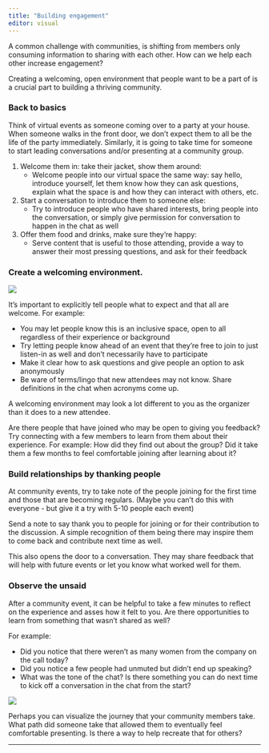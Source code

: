 ```yaml
---
title: "Building engagement"
editor: visual
---
```


A common challenge with communities, is shifting from members only consuming information to sharing with each other. How can we help each other increase engagement?

Creating a welcoming, open environment that people want to be a part of is a crucial part to building a thriving community.

### Back to basics

Think of virtual events as someone coming over to a party at your house. When someone walks in the front door, we don't expect them to all be the life of the party immediately. Similarly, it is going to take time for someone to start leading conversations and/or presenting at a community group.

1. Welcome them in: take their jacket, show them around:
      - Welcome people into our virtual space the same way: say hello, introduce yourself, let them know how they can ask questions, explain what the space is and how they can interact with others, etc. 
2. Start a conversation to introduce them to someone else:
      - Try to introduce people who have shared interests, bring people into the conversation, or simply give permission for conversation to happen in the chat as well
3. Offer them food and drinks, make sure they're happy:
      - Serve content that is useful to those attending, provide a way to answer their most pressing questions, and ask for their feedback

### Create a welcoming environment.

::: {.column-margin}
![](images/community.png)
:::

It’s important to explicitly tell people what to expect and that all are welcome. For example:  

- You may let people know this is an inclusive space, open to all regardless of their experience or background
- Try letting people know ahead of an event that they’re free to join to just listen-in as well and don’t necessarily have to participate
- Make it clear how to ask questions and give people an option to ask anonymously
- Be ware of terms/lingo that new attendees may not know. Share definitions in the chat when acronyms come up.

A welcoming environment may look a lot different to you as the organizer than it does to a new attendee. 

Are there people that have joined who may be open to giving you feedback? Try connecting with a few members to learn from them about their experience. For example: How did they find out about the group? Did it take them a few months to feel comfortable joining after learning about it?

### Build relationships by thanking people

At community events, try to take note of the people joining for the first time and those that are becoming regulars. (Maybe you can't do this with everyone - but give it a try with 5-10 people each event)

Send a note to say thank you to people for joining or for their contribution to the discussion. A simple recognition of them being there may inspire them to come back and contribute next time as well.

This also opens the door to a conversation. They may share feedback that will help with future events or let you know what worked well for them.

### Observe the unsaid

After a community event, it can be helpful to take a few minutes to reflect on the experience and asses how it felt to you. Are there opportunities to learn from something that wasn't shared as well?

For example:  

* Did you notice that there weren't as many women from the company on the call today?
* Did you notice a few people had unmuted but didn't end up speaking?
* What was the tone of the chat? Is there something you can do next time to kick off a conversation in the chat from the start?

![](images/unsaid.jpg)

Perhaps you can visualize the journey that your community members take. What path did someone take that allowed them to eventually feel comfortable presenting. Is there a way to help recreate that for others?



---
